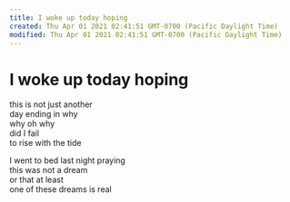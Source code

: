 ```yaml
---
title: I woke up today hoping
created: Thu Apr 01 2021 02:41:51 GMT-0700 (Pacific Daylight Time)
modified: Thu Apr 01 2021 02:41:51 GMT-0700 (Pacific Daylight Time)
---
```

# I woke up today hoping

this is not just another\
day ending in why\
why oh why\
did I fail\
to rise with the tide

I went to bed last night praying\
this was not a dream\
or that at least\
one of these dreams is real

